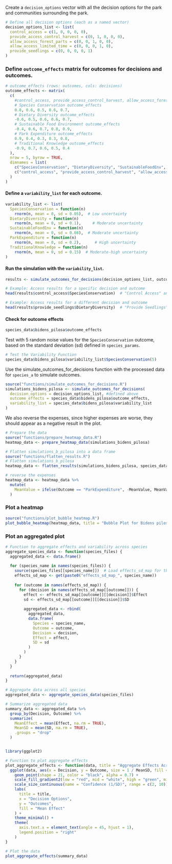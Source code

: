 Create a `decision_options` vector with all the decision options for the park and communities surrounding the park. 

```r
# Define all decision options (each as a named vector)
decision_options_list <- list(
  control_access = c(1, 0, 0, 0, 0),
  provide_access_control_harvest = c(0, 1, 0, 0, 0),
  allow_access_forest_parts = c(0, 0, 1, 0, 0),
  allow_access_limited_time = c(0, 0, 0, 1, 0),
  provide_seedlings = c(0, 0, 0, 0, 1)
)
```

### Define `outcome_effects` matrix for outcomes for decisions and outcomes.

```r
# outcome_effects (rows: outcomes, cols: decisions)
outcome_effects <- matrix(
  c(
    #control_access, provide_access_control_harvest, allow_access_forest_parts, allow_access_limited_time, provide_seedlings
    # Species Conservation outcome_effects
    0.8, 0.6, 0.5, 0.6, 0.7,
    # Dietary Diversity outcome_effects
    -0.6, 0.5, 0.6, 0.6, 0.7,
    # Sustainable Food Environment outcome_effects
    -0.4, 0.6, 0.7, 0.8, 0.9,
    # Park Expenditure outcome_effects
    0.9, 0.4, 0.3, 0.3, 0.8,
    # Traditional Knowledge outcome_effects
    -0.9, 0.7, 0.6, 0.5, 0.4
  ),
  nrow = 5, byrow = TRUE,
  dimnames = list(
    c("SpeciesConservation", "DietaryDiversity", "SustainableFoodEnv", "ParkExpenditure", "TraditionalKnowledge"),
    c("control_access", "provide_access_control_harvest", "allow_access_forest_parts", "allow_access_limited_time", "provide_seedlings")
  )
)
```

#### Define a `variability_list` for each outcome.

```r
variability_list <- list(
  SpeciesConservation = function(n) 
    rnorm(n, mean = 0, sd = 0.05),  # Low uncertainty
  DietaryDiversity = function(n) 
    rnorm(n, mean = 0, sd = 0.1),     # Moderate uncertainty
  SustainableFoodEnv = function(n) 
    rnorm(n, mean = 0, sd = 0.08),  # Moderate uncertainty
  ParkExpenditure = function(n) 
    rnorm(n, mean = 0, sd = 0.2),      # High uncertainty
  TraditionalKnowledge = function(n) 
    rnorm(n, mean = 0, sd = 0.15)  # Moderate-high uncertainty
)
```

#### Run the simulation with the `variability_list`. 

```r
results <- simulate_outcomes_for_decisions(decision_options_list, outcome_effects, variability_list)
```

```r
# Example: Access results for a specific decision and outcome
head(results$control_access$SpeciesConservation)  # "Control Access" and "Species Conservation"
```

```r
# Example: Access results for a different decision and outcome
head(results$provide_seedlings$DietaryDiversity)  # "Provide Seedlings" and "Dietary Diversity"
```

#### Check for outcome effects

```r
species_data$bidens_pilosa$outcome_effects
```

Test with 5 random noise values for the `SpeciesConservation` outcome, based on the standard deviation (sd) defined in `species_params`.

```r
# Test the Variability Function
species_data$bidens_pilosa$variability_list$SpeciesConservation(5)
```

Use the simulate_outcomes_for_decisions function with the processed data for `species_a` to simulate outcomes.

```r
source("functions/simulate_outcomes_for_decisions.R")
simulations_bidens_pilosa <- simulate_outcomes_for_decisions(
  decision_options = decision_options_list, #defined above
  outcome_effects = species_data$bidens_pilosa$outcome_effects,
  variability_list = species_data$bidens_pilosa$variability_list
)
```

We also reverse the expenses, since higher expenses are worse, they should appear as a negative result in the plot. 

```r
# Prepare the data
source("functions/prepare_heatmap_data.R")
heatmap_data <- prepare_heatmap_data(simulations_bidens_pilosa)

# Flatten simulations_b_pilosa into a data frame
source("functions/flatten_results.R")
# Flatten simulations_b_pilosa
heatmap_data <- flatten_results(simulations_bidens_pilosa, species_data$bidens_pilosa$variability_list)

# reverse the expenses
heatmap_data <- heatmap_data %>%
  mutate(
    MeanValue = ifelse(Outcome == "ParkExpenditure", -MeanValue, MeanValue)
  )

```

### Plot a heatmap 

```r
source("functions/plot_bubble_heatmap.R")
plot_bubble_heatmap(heatmap_data, title = "Bubble Plot for Bidens pilosa")
```

### Plot an aggregated plot

```r
# Function to aggregate effects and variability across species
aggregate_species_data <- function(species_files) {
  aggregated_data <- data.frame()
  
  for (species_name in names(species_files)) {
    source(species_files[[species_name]])  # Load effects_sd_map for the species
    effects_sd_map <- get(paste0("effects_sd_map_", species_name))
    
    for (outcome in names(effects_sd_map)) {
      for (decision in names(effects_sd_map[[outcome]])) {
        effect <- effects_sd_map[[outcome]][[decision]]$Effect
        sd <- effects_sd_map[[outcome]][[decision]]$SD
        
        aggregated_data <- rbind(
          aggregated_data,
          data.frame(
            Species = species_name,
            Outcome = outcome,
            Decision = decision,
            Effect = effect,
            SD = sd
          )
        )
      }
    }
  }
  
  return(aggregated_data)
}

# Aggregate data across all species
aggregated_data <- aggregate_species_data(species_files)

# Summarize aggregated data
summary_data <- aggregated_data %>%
  group_by(Decision, Outcome) %>%
  summarize(
    MeanEffect = mean(Effect, na.rm = TRUE),
    MeanSD = mean(SD, na.rm = TRUE),
    .groups = "drop"
  )


library(ggplot2)

# Function to plot aggregate effects
plot_aggregate_effects <- function(data, title = "Aggregate Effects Across Species") {
  ggplot(data, aes(x = Decision, y = Outcome, size = 1 / MeanSD, fill = MeanEffect)) +
    geom_point(shape = 21, color = "black", alpha = 0.7) +
    scale_fill_gradient2(low = "red", mid = "white", high = "green", midpoint = 0) +
    scale_size_continuous(name = "Confidence (1/SD)", range = c(2, 10)) +
    labs(
      title = title,
      x = "Decision Options",
      y = "Outcomes",
      fill = "Mean Effect"
    ) +
    theme_minimal() +
    theme(
      axis.text.x = element_text(angle = 45, hjust = 1),
      legend.position = "right"
    )
}

# Plot the data
plot_aggregate_effects(summary_data)

```
